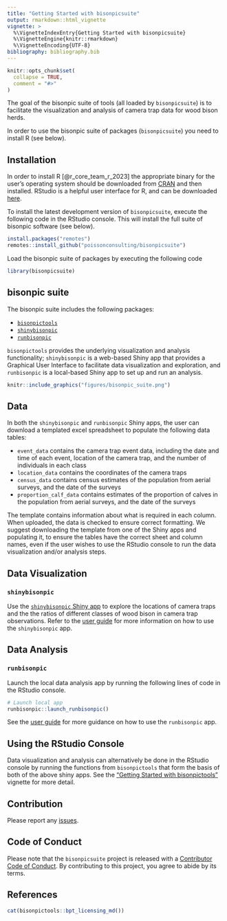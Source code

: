 ```yaml
---
title: "Getting Started with bisonpicsuite"
output: rmarkdown::html_vignette
vignette: >
  %\VignetteIndexEntry{Getting Started with bisonpicsuite}
  %\VignetteEngine{knitr::rmarkdown}
  %\VignetteEncoding{UTF-8}
bibliography: bibliography.bib
---
```


<!-- Copyright 2023 Province of Alberta -->

<!-- Licensed under the Apache License, Version 2.0 (the "License"); -->
<!-- you may not use this file except in compliance with the License. -->
<!-- You may obtain a copy of the License at -->

<!-- http://www.apache.org/licenses/LICENSE-2.0 -->

<!-- Unless required by applicable law or agreed to in writing, software -->
<!-- distributed under the License is distributed on an "AS IS" BASIS, -->
<!-- WITHOUT WARRANTIES OR CONDITIONS OF ANY KIND, either express or implied. -->
<!-- See the License for the specific language governing permissions and -->
<!-- limitations under the License. -->

```r
knitr::opts_chunk$set(
  collapse = TRUE,
  comment = "#>"
)
```

The goal of the bisonpic suite of tools (all loaded by `bisonpicsuite`) is to facilitate the visualization and analysis of camera trap data for wood bison herds.

In order to use the bisonpic suite of packages (`bisonpicsuite`) you need to install R (see below).

## Installation

In order to install R [@r_core_team_r_2023] the appropriate binary for the user's operating system should be downloaded from [CRAN](https://cran.r-project.org/) and then installed.
RStudio is a helpful user interface for R, and can be downloaded [here](https://posit.co/download/rstudio-desktop/).

To install the latest development version of `bisonpicsuite`, execute the following code in the RStudio console.
This will install the full suite of bisonpic software (see below).

```r
install.packages("remotes")
remotes::install_github("poissonconsulting/bisonpicsuite")
```

Load the bisonpic suite of packages by executing the following code

```r
library(bisonpicsuite)
```


## bisonpic suite

The bisonpic suite includes the following packages:

- [`bisonpictools`](https://github.com/poissonconsulting/bisonpictools)
- [`shinybisonpic`](https://github.com/poissonconsulting/shinybisonpic)
- [`runbisonpic`](https://github.com/poissonconsulting/runbisonpic)

`bisonpictools` provides the underlying visualization and analysis functionality; `shinybisonpic` is a web-based Shiny app that provides a Graphical User Interface to facilitate data visualization and exploration, and `runbisonpic` is a local-based Shiny app to set up and run an analysis.

```r
knitr::include_graphics("figures/bisonpic_suite.png")
```

## Data 

In both the `shinybisonpic` and `runbisonpic` Shiny apps, the user can download a templated excel spreadsheet to populate the following data tables:

- `event_data` contains the camera trap event data, including the date and time of each event, location of the camera trap, and the number of individuals in each class
- `location_data` contains the coordinates of the camera traps
- `census_data` contains census estimates of the population from aerial surveys, and the date of the surveys
- `proportion_calf_data` contains estimates of the proportion of calves in the population from aerial surveys, and the date of the surveys

The template contains information about what is required in each column.
When uploaded, the data is checked to ensure correct formatting.
We suggest downloading the template from one of the Shiny apps and populating it, to ensure the tables have the correct sheet and column names, even if the user wishes to use the RStudio console to run the data visualization and/or analysis steps.

## Data Visualization

### `shinybisonpic`

Use the [`shinybisonpic` Shiny app](https://poissonconsulting.shinyapps.io/shinybisonpic/) to explore the locations of camera traps and the the ratios of different classes of wood bison in camera trap observations.
Refer to the [user guide](https://poissonconsulting.github.io/bisonpictools/user-guide.html) for more information on how to use the `shinybisonpic` app.

## Data Analysis

### `runbisonpic`

Launch the local data analysis app by running the following lines of code in the RStudio console.

```r
# Launch local app
runbisonpic::launch_runbisonpic()
```

See the [user guide](https://poissonconsulting.github.io/bisonpictools/user-guide.html) for more guidance on how to use the `runbisonpic` app.

## Using the RStudio Console

Data visualization and analysis can alternatively be done in the RStudio console by running the functions from `bisonpictools` that form the basis of both of the above shiny apps.
See the ["Getting Started with bisonpictools"](https://poissonconsulting.github.io/bisonpictools/bisonpictools-getting-started.html) vignette for more detail.

## Contribution

Please report any [issues](https://github.com/poissonconsulting/bisonpicsuite/issues).

## Code of Conduct

Please note that the `bisonpicsuite` project is released with a [Contributor Code of Conduct](https://www.contributor-covenant.org/version/2/1/code_of_conduct/).
By contributing to this project, you agree to abide by its terms.

## References

<div id="refs"></div>

```r
cat(bisonpictools::bpt_licensing_md())
```

